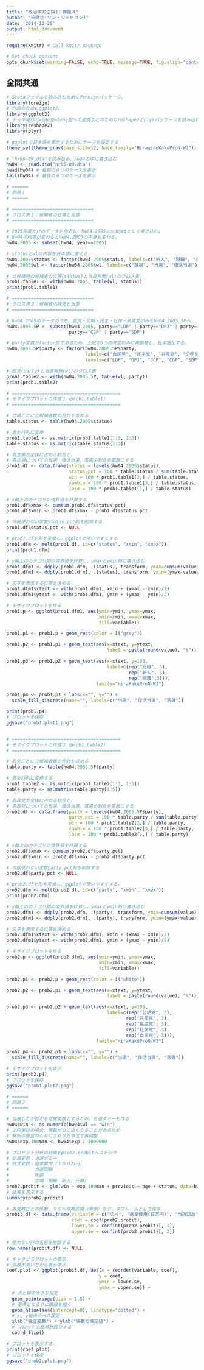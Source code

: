 ```yaml
---
title: "政治学方法論I：課題４"
author: "宋財泫(ソン・ジェヒョン)"
date: '2014-10-26'
output: html_document
---
```


```r
require(knitr) # Call knitr package

# Set chunk options
opts_chunk$set(warning=FALSE, echo=TRUE, message=TRUE, fig.align="center")
```

## 全問共通
```r
# Stataファイルを読み込むためにforeignパッケージ、
library(foreign)
# 作図のためにggplot2、
library(ggplot2)
# データ操作とwide型→long型への変換などのためにreshape2とplyrパッケージを読み込む
library(reshape2)
library(plyr)

# ggplotで日本語を表示するためにテーマを設定する
theme_set(theme_gray(base_size=12, base_family="HiraginoKakuProN-W3"))

# "hr96-09.dta"を読み込み、hw04の中に書き込む
hw04 <- read.dta("hr96-09.dta")
head(hw04) # 最初の６つのケースを表示
tail(hw04) # 最後の６つのケースを表示
```


```r
# ======
# 問題１
# ======

# ==============================
# クロス表１：候補者の立場と当落
# ==============================

# 2005年度だけのデータを指定し、hw04.2005にsubsetとして書き込む。
# hw04の内容が変わるとhw04.2005の中身も変わる。
hw04.2005 <- subset(hw04, year==2005) 

# statusとwlの内容を日本語に変える
hw04.2005$status <- factor(hw04.2005$status, labels=c("新人", "現職", "元職"))
hw04.2005$wl <- factor(hw04.2005$wl, labels=c("落選", "当選", "復活当選"))

# 立候補時の候補者の立場(status)と当選有無(wl)のクロス表
prob1.table1 <- with(hw04.2005, table(wl, status))
print(prob1.table1)

# ==============================
# クロス表２：候補者の政党と当落
# ==============================

# hw04.2005のデータのうち、自民・公明・民主・社民・共産党のみをhw04.2005.5Pへ
hw04.2005.5P <- subset(hw04.2005, party=="LDP" | party=="DPJ" | party=="JCP" |
                       party=="CGP" | party=="SDP")

# party変数がfactor型であるため、上記の5つの政党のみに再調整し、日本語化する。
hw04.2005.5P$party <- factor(hw04.2005.5P$party, 
                             labels=c("自民党", "民主党", "共産党", "公明党", "社民党"), 
                             levels=c("LDP", "DPJ", "JCP", "CGP", "SDP"))

# 政党(party)と当選有無(wl)のクロス表
prob1.table2 <- with(hw04.2005.5P, table(wl, party))
print(prob1.table2)

# ========================================
# モザイクプロットの作成１（prob1.table1）
# ========================================

# 立場ごとに立候補者数の合計を求める
table.status <- table(hw04.2005$status)

# 表を行列に変換
prob1.table1 <- as.matrix(prob1.table1[1:3, 1:3])
table.status <- as.matrix(table.status[1:3])

# 各立場が全体に占める割合と、
# 各立場についての当選、復活当選、落選の割合を変数にする
prob1.df <- data.frame(status = levels(hw04.2005$status),
                       status.pct = 100 * table.status / sum(table.status),
                       win = 100 * prob1.table1[2,] / table.status,
                       zombie = 100 * prob1.table1[3,] / table.status,
                       lose = 100 * prob1.table1[1,] / table.status)

# x軸上のカテゴリの境界値を計算する
prob1.df$xmax <- cumsum(prob1.df$status.pct)
prob1.df$xmin <- prob1.df$xmax - prob1.df$status.pct

# 今後使わない変数status.pct列を削除する
prob1.df$status.pct <- NULL

# prob1.dfを形を変換し、ggplotで使いやすくする
prob1.dfm <- melt(prob1.df, id=c("status", "xmin", "xmax"))
print(prob1.dfm)

# y軸上のカテゴリ間の境界値を計算し、ymaxとymin列に書き込む
prob1.dfm1 <- ddply(prob1.dfm, .(status), transform, ymax=cumsum(value))
prob1.dfm1 <- ddply(prob1.dfm1, .(status), transform, ymin=(ymax-value))

# 文字を表示する位置を決める
prob1.dfm1$xtext <- with(prob1.dfm1, xmin + (xmax - xmin)/2)
prob1.dfm1$ytext <- with(prob1.dfm1, ymin + (ymax - ymin)/2)

# モザイクプロットを作る
prob1.p <- ggplot(prob1.dfm1, aes(ymin=ymin, ymax=ymax,
                                  xmin=xmin, xmax=xmax,
                                  fill=variable))

prob1.p1 <- prob1.p + geom_rect(color = I("grey"))

prob1.p2 <- prob1.p1 + geom_text(aes(x=xtext, y=ytext,
                                     label = paste(round(value), "%")))

prob1.p3 <- prob1.p2 + geom_text(aes(x=xtext, y=103,
                                     label=c(rep("元職", 3), 
                                             rep("新人", 3),
                                             rep("現職",3))),
                                 family="HiraKakuProN-W3")

prob1.p4 <- prob1.p3 + labs(x="", y="") +
  scale_fill_discrete(name="", labels=c("当選", "復活当選", "落選"))

print(prob1.p4)
# プロットを保存
ggsave("prob1.plot1.png")


# ========================================
# モザイクプロットの作成２（prob1.table2）
# ========================================

# 政党ごとに立候補者数の合計を求める
table.party <- table(hw04.2005.5P$party)

# 表を行列に変換する
prob1.table2 <- as.matrix(prob1.table2[1:3, 1:5])
table.party <- as.matrix(table.party[1:5])

# 各政党が全体に占める割合と、
# 各政党についての当選、復活当選、落選の割合を変数にする
prob2.df <- data.frame(party = levels(hw04.2005.5P$party),
                       party.pct = 100 * table.party / sum(table.party),
                       win = 100 * prob1.table2[2,] / table.party,
                       zombie = 100 * prob1.table2[3,] / table.party,
                       lose = 100 * prob1.table2[1,] / table.party)

# x軸上のカテゴリの境界値を計算する
prob2.df$xmax <- cumsum(prob2.df$party.pct)
prob2.df$xmin <- prob2.df$xmax - prob2.df$party.pct

# 今後使わない変数party.pct列を削除する
prob2.df$party.pct <- NULL

# prob2.dfを形を変換し、ggplotで使いやすくする。
prob2.dfm <- melt(prob2.df, id=c("party", "xmin", "xmax"))
print(prob2.dfm)

# y軸上のカテゴリ間の境界値を計算し、ymaxとymin列に書き込む
prob2.dfm1 <- ddply(prob2.dfm, .(party), transform, ymax=cumsum(value))
prob2.dfm1 <- ddply(prob2.dfm1, .(party), transform, ymin=(ymax-value))

# 文字を表示する位置を決める
prob2.dfm1$xtext <- with(prob2.dfm1, xmin + (xmax - xmin)/2)
prob2.dfm1$ytext <- with(prob2.dfm1, ymin + (ymax - ymin)/2)

# モザイクプロットを作る
prob2.p <- ggplot(prob2.dfm1, aes(ymin=ymin, ymax=ymax,
                                  xmin=xmin, xmax=xmax,
                                  fill=variable))

prob2.p1 <- prob2.p + geom_rect(color = I("white"))

prob2.p2 <- prob2.p1 + geom_text(aes(x=xtext, y=ytext,
                                     label = paste(round(value), "%")))

prob2.p3 <- prob2.p2 + geom_text(aes(x=xtext, y=103,
                                     label=c(rep("公明党", 3), 
                                            rep("共産党", 3),
                                            rep("民主党", 3),
                                            rep("社民党", 3),
                                            rep("自民党", 3))),
                                 family="HiraKakuProN-W3")

prob2.p4 <- prob2.p3 + labs(x="", y="") +
  scale_fill_discrete(name="", labels=c("当選", "復活当選", "落選"))

# モザイクプロットを表示
print(prob2.p4)
# プロットを保存
ggsave("prob1.plot2.png")
```

```r
# ======
# 問題２
# ======

# 当選したか否かを従属変数とするため、当選ダミーを作る
hw04$win <- as.numeric(hw04$wl == "win")
# １円単位の場合、係数が０に近くなることがあるため
# 解釈の便宜のために１００万単位で再調整
hw04$exp.100man <- hw04$exp / 1000000

# プロビット分析の結果をprob2.probitへストック
# 従属変数：当選ダミー
# 独立変数：選挙費用（１００万円）
# 　　　　　当選回数
# 　　　　　年齢
# 　　　　　立場（現職、新人、元職）
prob2.probit <- glm(win ~ exp.100man + previous + age + status, data=hw04, family=binomial(link="probit"))
# 結果を表示する
summary(prob2.probit)
```

```r
# 各変数ごとの係数、９５％信頼区間（両側）をデータフレームとして保存
probit.df <- data.frame(variable = c("切片", "選挙費用(百万円)", "当選回数", "年齢", "現職", "元職"),
                        coef = coef(prob2.probit),
                        lower.se = confint(prob2.probit)[, 1],
                        upper.se = confint(prob2.probit)[, 2])

# 使わない行の名前を削除する
row.names(probit.df) <- NULL

# キャタピラプロットの表示
# 係数が高い方から表示する
coef.plot <- ggplot(probit.df, aes(x = reorder(variable, coef), 
                                  y = coef,
                                  ymin = lower.se,
                                  ymax = upper.se)) +
  # 点と線の太さを指定
  geom_pointrange(size = 1.5) +  
  # 基準となる０に直線を描く
  geom_hline(aes(intercept=0), linetype="dotted") +
  # x, y軸のラベル設定
  xlab("独立変数") + ylab("係数の推定値") +
  # プロットを反時計回りする
  coord_flip()

# プロットを表示する。
print(coef.plot)
# プロットを保存
ggsave("prob2.plot.png")
```